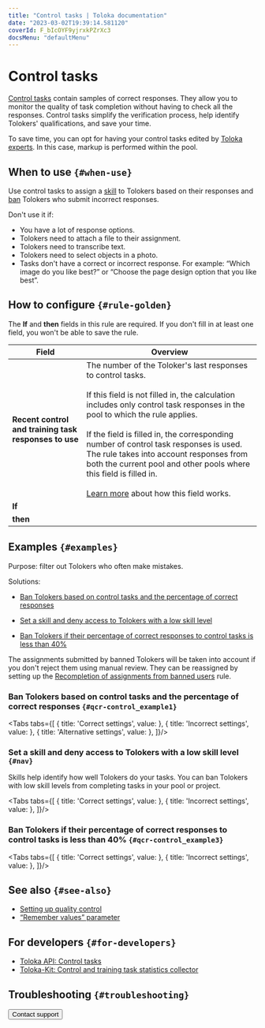 ```yaml
---
title: "Control tasks | Toloka documentation"
date: "2023-03-02T19:39:14.581120"
coverId: F_bIcOYF9yjrxkPZrXc3
docsMenu: "defaultMenu"
---
```



# Control tasks

[Control tasks](/docs/glossary#control-task) contain samples of correct responses. They allow you to monitor the quality of task completion without having to check all the responses. Control tasks simplify the verification process, help identify Tolokers' qualifications, and save your time.

<Note mode="note" title="Note">

To save time, you can opt for having your control tasks edited by [Toloka experts](/docs/guide/task_markup#auto-markup). In this case, markup is performed within the pool.

</Note>

## When to use `{#when-use}`

Use control tasks to assign a [skill](/docs/glossary#skill) to Tolokers based on their responses and [ban](/docs/glossary#banning-tolokers) Tolokers who submit incorrect responses.

Don't use it if:

- You have a lot of response options.
- Tolokers need to attach a file to their assignment.
- Tolokers need to transcribe text.
- Tolokers need to select objects in a photo.
- Tasks don't have a correct or incorrect response. For example: “Which image do you like best?” or “Choose the page design option that you like best”.

## How to configure `{#rule-golden}`

<Note mode="restriction" title="Alert">

The **If** and **then** fields in this rule are required. If you don't fill in at least one field, you won't be able to save the rule.

</Note>

**Field** | **Overview**
----- | -----
**Recent control and training task responses to use** | The number of the Toloker's last responses to control tasks.<br/><br/>If this field is not filled in, the calculation includes only control task responses in the pool to which the rule applies.<br/><br/>If the field is filled in, the corresponding number of control task responses is used. The rule takes into account responses from both the current pool and other pools where this field is filled in.<br/><br/>[Learn more](/docs/guide/remember-values) about how this field works.
**If** | <GoldensetTable1/>
**then** | <GoldensetTable2/>

## Examples `{#examples}`
Purpose: filter out Tolokers who often make mistakes.

Solutions:

- [Ban Tolokers based on control tasks and the percentage of correct responses](/docs/guide/goldenset#qcr-control_example1)

- [Set a skill and deny access to Tolokers with a low skill level](/docs/guide/goldenset#nav)

- [Ban Tolokers if their percentage of correct responses to control tasks is less than 40%](/docs/guide/goldenset#qcr-control_example3)

<Note mode="warning" title="Warning">

The assignments submitted by banned Tolokers will be taken into account if you don't reject them using manual review. They can be reassigned by setting up the [Recompletion of assignments from banned users](/docs/guide/restore-task-overlap) rule.

</Note>

### Ban Tolokers based on control tasks and the percentage of correct responses `{#qcr-control_example1}`

<Tabs tabs={[
  { title: 'Correct settings', value: <GoldensetList1/> },
  { title: 'Incorrect settings', value: <GoldensetList2/> },
  { title: 'Alternative settings', value: <GoldensetList3/> },
]}/>

### Set a skill and deny access to Tolokers with a low skill level `{#nav}`
Skills help identify how well Tolokers do your tasks. You can ban Tolokers with low skill levels from completing tasks in your pool or project.

<Tabs tabs={[
  { title: 'Correct settings', value: <GoldensetList4/> },
  { title: 'Incorrect settings', value: <GoldensetList5/> },
]}/>

### Ban Tolokers if their percentage of correct responses to control tasks is less than 40% `{#qcr-control_example3}`

<Tabs tabs={[
  { title: 'Correct settings', value: <GoldensetList6/> },
  { title: 'Incorrect settings', value: <GoldensetList7/> },
]}/>

## See also `{#see-also}`

- [Setting up quality control](/docs/guide/qa-pool-settings)
- [“Remember values” parameter](/docs/guide/remember-values)

## For developers `{#for-developers}`

- [Toloka API: Control tasks](/docs/api/goldenset)
- [Toloka-Kit: Control and training task statistics collector](/docs/toloka-kit/reference/toloka.client.collectors.GoldenSet)

## Troubleshooting `{#troubleshooting}`

<FaqHowManyControlTasks/>

<FaqCorrectResponsesCounted/>

<FaqSkillForEveryPool/>

<FaqSkillForDifferentProjects/>

<FaqMoveControlTasks/>

<FaqIncorrectResponses/>

<TroubleshootingExport/>

<FaqUsingSmartMixing/>

<Button themeColor="light" view="default" size="l" type="link" url="/docs/guide/troubleshooting/support?form-source=guide-goldenset">Contact support</Button>
